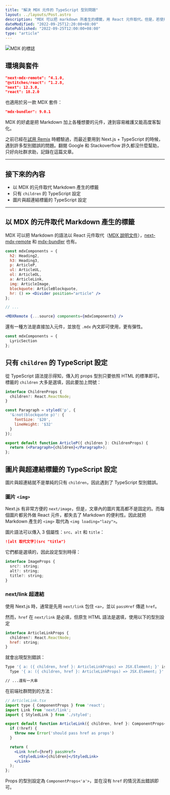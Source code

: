 ```yaml
---
title: "解決 MDX 元件的 TypeScript 型別問題"
layout: ../layouts/Post.astro
description: "MDX 可以把 markdown 所產生的標籤，用 React 元件取代。但是，若使用 TypeScript 來撰寫，很容易遇到型別錯誤。"
dateModified: "2022-09-25T12:20:00+08:00"
datePublished: "2022-09-25T12:00:00+08:00"
type: "article"
---
```

![MDX 的標誌](/images/mdx-typescript/sticker.svg)

## 環境與套件

```json
"next-mdx-remote": ^4.1.0,
"@stitches/react": ^1.2.8,
"next": 12.3.0,
"react": 18.2.0
```

也適用於另一款 MDX 套件：

```json
"mdx-bundler": 9.0.1
```

MDX 的好處是把 Markdown 加上各種想要的元件，達到容易維護又能高度客製化。

之前已經在[試用 Remix](/remix-with-mdx-bundler) 時體驗過，而最近要用到 Next.js + TypeScript 的時候，遇到許多型別錯誤的問題。翻閱 Google 和 Stackoverflow 許久都沒什麼幫助，只好向社群求助，記錄在這篇文章。

---

## 接下來的內容

- 以 MDX 的元件取代 Markdown 產生的標籤
- 只有 `children` 的 TypeScript 設定
- 圖片與超連結標籤的 TypeScript 設定

---

## 以 MDX 的元件取代 Markdown 產生的標籤

MDX 可以把 Markdown 的語法以 React 元件取代（[MDX 說明文件](https://mdxjs.com/table-of-components/)），[next-mdx-remote](https://github.com/hashicorp/next-mdx-remote#replacing-default-components) 和 [mdx-bundler](https://github.com/kentcdodds/mdx-bundler#component-substitution) 也有。

```jsx
const mdxComponents = {
  h2: Heading2,
  h3: Heading3,
  p: ArticleP,
  ul: ArticleUL,
  ol: ArticleOL,
  a: ArticleLink,
  img: ArticleImage,
  blockquote: ArticleBlockquote,
  hr: () => <Divider position="article" />
};

// ...

<MDXRemote {...source} components={mdxComponents} />

```

還有一種方法是直接加入元件，並放在 `.mdx` 內文即可使用，更有彈性。

```jsx
const mdxComponents = {
  LyricSection
};
```

## 只有 `children` 的 TypeScript 設定

從 TypeScript 語法提示得知，傳入的 props 型別只要依照 HTML 的標準即可。標籤的 `children` 大多是選填，因此要加上問號：

```jsx
interface ChildrenProps {
  children?: React.ReactNode;
}

const Paragraph = styled('p', {
  '&:not(blockquote p)': {
    fontSize: '$20',
    lineHeight: '$32'
  }
});

export default function ArticleP({ children }: ChildrenProps) {
  return (<Paragraph>{children}</Paragraph>);
};

```

## 圖片與超連結標籤的 TypeScript 設定

圖片與超連結就不是單純的只有 `children`，因此遇到了 TypeScript 型別錯誤。

### 圖片 `<img>`

Next.js 有非常方便的 `next/image`，但是，文章內的圖片寬高都不是固定的。而每個圖片都另外做 React 元件，都失去了 Markdown 的便利性。因此就把 Markdown 產生的 `<img>` 取代為 `<img loading="lazy">`。

圖片語法可以傳入 3 個屬性：`src`、`alt` 和 `title`：

```markdown
![alt 取代文字](src "title")
```

它們都是選填的，因此設定型別時得：

```jsx
interface ImageProps {
  src?: string;
  alt?: string;
  title?: string;
}
```

### next/link 超連結

使用 Next.js 時，通常是先用 `next/link` 包住 `<a>`，並以 `passHref` 傳遞 `href`。

然而，`href` 在 `next/link` 是必填，但原生 HTML 語法是選填，使用以下的型別設定

```jsx
interface ArticleLinkProps {
  children?: React.ReactNode;
  href: string;
}
```

就會出現型別錯誤：

```bash
Type '{ a: ({ children, href }: ArticleLinkProps) => JSX.Element; }' is not assignable to type 'MDXComponents'.
  Type '{ a: ({ children, href }: ArticleLinkProps) => JSX.Element; }' is not assignable to type '{ a?: keyof IntrinsicElements | Component<DetailedHTMLProps<AnchorHTMLAttributes<HTMLAnchorElement>, HTMLAnchorElement>> | undefined; ... 173 more ...; view?: keyof IntrinsicElements | ... 1 more ... | undefined; }'

// ...還有一大串
```

在前端社群問到的方法：

```jsx
// ArticleLink.tsx
import type { ComponentProps } from 'react';
import Link from 'next/link';
import { StyledLink } from './styled';

export default function ArticleLink({ children, href }: ComponentProps<'a'>) {
  if (!href) {
    throw new Error('should pass href as props')
  }

  return (
    <Link href={href} passHref>
      <StyledLink>{children}</StyledLink>
    </Link>
  );
};
```

Props 的型別設定為 `ComponentProps<'a'>`，並在沒有 `href` 的情況丟出錯誤即可。
